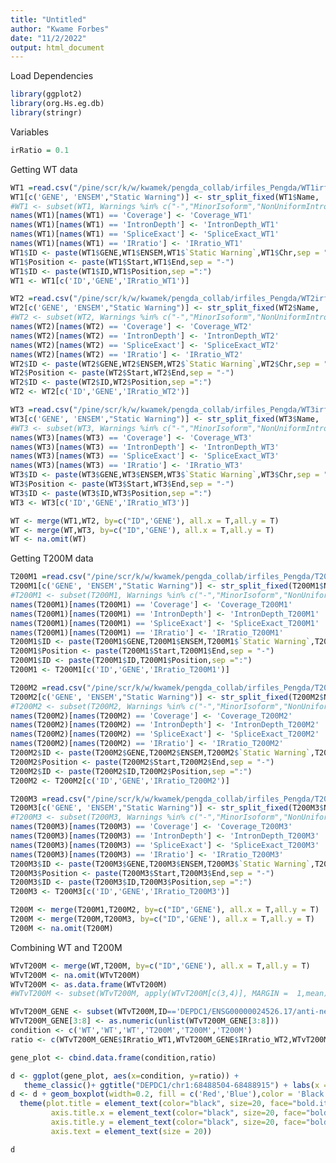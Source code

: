 ```yaml
---
title: "Untitled"
author: "Kwame Forbes"
date: "11/2/2022"
output: html_document
---
```


Load Dependencies
```r
library(ggplot2)
library(org.Hs.eg.db)
library(stringr)
```

Variables
```r
irRatio = 0.1
```

Getting WT data
```r
WT1 =read.csv("/pine/scr/k/w/kwamek/pengda_collab/irfiles_Pengda/WT1irfinder_2/IRFinder-IR-nondir.txt",sep ="\t")
WT1[c('GENE', 'ENSEM',"Static Warning")] <- str_split_fixed(WT1$Name, '/', 3)
#WT1 <- subset(WT1, Warnings %in% c("-","MinorIsoform","NonUniformIntronCover"))
names(WT1)[names(WT1) == 'Coverage'] <- 'Coverage_WT1'
names(WT1)[names(WT1) == 'IntronDepth'] <- 'IntronDepth_WT1'
names(WT1)[names(WT1) == 'SpliceExact'] <- 'SpliceExact_WT1'
names(WT1)[names(WT1) == 'IRratio'] <- 'IRratio_WT1'
WT1$ID <- paste(WT1$GENE,WT1$ENSEM,WT1$`Static Warning`,WT1$Chr,sep = "/")
WT1$Position <- paste(WT1$Start,WT1$End,sep = "-")
WT1$ID <- paste(WT1$ID,WT1$Position,sep =":")
WT1 <- WT1[c('ID','GENE','IRratio_WT1')]

WT2 =read.csv("/pine/scr/k/w/kwamek/pengda_collab/irfiles_Pengda/WT2irfinder_2/IRFinder-IR-nondir.txt",sep ="\t")
WT2[c('GENE', 'ENSEM',"Static Warning")] <- str_split_fixed(WT2$Name, '/', 3)
#WT2 <- subset(WT2, Warnings %in% c("-","MinorIsoform","NonUniformIntronCover"))
names(WT2)[names(WT2) == 'Coverage'] <- 'Coverage_WT2'
names(WT2)[names(WT2) == 'IntronDepth'] <- 'IntronDepth_WT2'
names(WT2)[names(WT2) == 'SpliceExact'] <- 'SpliceExact_WT2'
names(WT2)[names(WT2) == 'IRratio'] <- 'IRratio_WT2'
WT2$ID <- paste(WT2$GENE,WT2$ENSEM,WT2$`Static Warning`,WT2$Chr,sep = "/")
WT2$Position <- paste(WT2$Start,WT2$End,sep = "-")
WT2$ID <- paste(WT2$ID,WT2$Position,sep =":")
WT2 <- WT2[c('ID','GENE','IRratio_WT2')]

WT3 =read.csv("/pine/scr/k/w/kwamek/pengda_collab/irfiles_Pengda/WT3irfinder_2/IRFinder-IR-nondir.txt",sep ="\t")
WT3[c('GENE', 'ENSEM',"Static Warning")] <- str_split_fixed(WT3$Name, '/', 3)
#WT3 <- subset(WT3, Warnings %in% c("-","MinorIsoform","NonUniformIntronCover"))
names(WT3)[names(WT3) == 'Coverage'] <- 'Coverage_WT3'
names(WT3)[names(WT3) == 'IntronDepth'] <- 'IntronDepth_WT3'
names(WT3)[names(WT3) == 'SpliceExact'] <- 'SpliceExact_WT3'
names(WT3)[names(WT3) == 'IRratio'] <- 'IRratio_WT3'
WT3$ID <- paste(WT3$GENE,WT3$ENSEM,WT3$`Static Warning`,WT3$Chr,sep = "/")
WT3$Position <- paste(WT3$Start,WT3$End,sep = "-")
WT3$ID <- paste(WT3$ID,WT3$Position,sep =":")
WT3 <- WT3[c('ID','GENE','IRratio_WT3')]

WT <- merge(WT1,WT2, by=c("ID",'GENE'), all.x = T,all.y = T)
WT <- merge(WT,WT3, by=c("ID",'GENE'), all.x = T,all.y = T)
WT <- na.omit(WT)

```


Getting T200M data
```r
T200M1 =read.csv("/pine/scr/k/w/kwamek/pengda_collab/irfiles_Pengda/T200M1irfinder_2/IRFinder-IR-nondir.txt",sep ="\t")
T200M1[c('GENE', 'ENSEM',"Static Warning")] <- str_split_fixed(T200M1$Name, '/', 3)
#T200M1 <- subset(T200M1, Warnings %in% c("-","MinorIsoform","NonUniformIntronCover"))
names(T200M1)[names(T200M1) == 'Coverage'] <- 'Coverage_T200M1'
names(T200M1)[names(T200M1) == 'IntronDepth'] <- 'IntronDepth_T200M1'
names(T200M1)[names(T200M1) == 'SpliceExact'] <- 'SpliceExact_T200M1'
names(T200M1)[names(T200M1) == 'IRratio'] <- 'IRratio_T200M1'
T200M1$ID <- paste(T200M1$GENE,T200M1$ENSEM,T200M1$`Static Warning`,T200M1$Chr,sep = "/")
T200M1$Position <- paste(T200M1$Start,T200M1$End,sep = "-")
T200M1$ID <- paste(T200M1$ID,T200M1$Position,sep =":")
T200M1 <- T200M1[c('ID','GENE','IRratio_T200M1')]

T200M2 =read.csv("/pine/scr/k/w/kwamek/pengda_collab/irfiles_Pengda/T200M2irfinder_2/IRFinder-IR-nondir.txt",sep ="\t")
T200M2[c('GENE', 'ENSEM',"Static Warning")] <- str_split_fixed(T200M2$Name, '/', 3)
#T200M2 <- subset(T200M2, Warnings %in% c("-","MinorIsoform","NonUniformIntronCover"))
names(T200M2)[names(T200M2) == 'Coverage'] <- 'Coverage_T200M2'
names(T200M2)[names(T200M2) == 'IntronDepth'] <- 'IntronDepth_T200M2'
names(T200M2)[names(T200M2) == 'SpliceExact'] <- 'SpliceExact_T200M2'
names(T200M2)[names(T200M2) == 'IRratio'] <- 'IRratio_T200M2'
T200M2$ID <- paste(T200M2$GENE,T200M2$ENSEM,T200M2$`Static Warning`,T200M2$Chr,sep = "/")
T200M2$Position <- paste(T200M2$Start,T200M2$End,sep = "-")
T200M2$ID <- paste(T200M2$ID,T200M2$Position,sep =":")
T200M2 <- T200M2[c('ID','GENE','IRratio_T200M2')]

T200M3 =read.csv("/pine/scr/k/w/kwamek/pengda_collab/irfiles_Pengda/T200M3irfinder_2/IRFinder-IR-nondir.txt",sep ="\t")
T200M3[c('GENE', 'ENSEM',"Static Warning")] <- str_split_fixed(T200M3$Name, '/', 3)
#T200M3 <- subset(T200M3, Warnings %in% c("-","MinorIsoform","NonUniformIntronCover"))
names(T200M3)[names(T200M3) == 'Coverage'] <- 'Coverage_T200M3'
names(T200M3)[names(T200M3) == 'IntronDepth'] <- 'IntronDepth_T200M3'
names(T200M3)[names(T200M3) == 'SpliceExact'] <- 'SpliceExact_T200M3'
names(T200M3)[names(T200M3) == 'IRratio'] <- 'IRratio_T200M3'
T200M3$ID <- paste(T200M3$GENE,T200M3$ENSEM,T200M3$`Static Warning`,T200M3$Chr,sep = "/")
T200M3$Position <- paste(T200M3$Start,T200M3$End,sep = "-")
T200M3$ID <- paste(T200M3$ID,T200M3$Position,sep =":")
T200M3 <- T200M3[c('ID','GENE','IRratio_T200M3')]

T200M <- merge(T200M1,T200M2, by=c("ID",'GENE'), all.x = T,all.y = T)
T200M <- merge(T200M,T200M3, by=c("ID",'GENE'), all.x = T,all.y = T)
T200M <- na.omit(T200M)
```

Combining WT and T200M
```r
WTvT200M <- merge(WT,T200M, by=c("ID",'GENE'), all.x = T,all.y = T)
WTvT200M <- na.omit(WTvT200M)
WTvT200M <- as.data.frame(WTvT200M)
#WTvT200M <- subset(WTvT200M, apply(WTvT200M[c(3,4)], MARGIN =  1,mean)) >=irRatio

```

```r
WTvT200M_GENE <- subset(WTvT200M,ID=='DEPDC1/ENSG00000024526.17/anti-near/chr1:68488504-68488915')
WTvT200M_GENE[3:8] <- as.numeric(unlist(WTvT200M_GENE[3:8]))
condition <- c('WT','WT','WT','T200M','T200M','T200M')
ratio <- c(WTvT200M_GENE$IRratio_WT1,WTvT200M_GENE$IRratio_WT2,WTvT200M_GENE$IRratio_WT3,WTvT200M_GENE$IRratio_T200M1,WTvT200M_GENE$IRratio_T200M2,WTvT200M_GENE$IRratio_T200M3)

gene_plot <- cbind.data.frame(condition,ratio)

d <- ggplot(gene_plot, aes(x=condition, y=ratio)) + 
   theme_classic()+ ggtitle("DEPDC1/chr1:68488504-68488915") + labs(x ='Condition',y = "IR Ratio")
d <- d + geom_boxplot(width=0.2, fill = c('Red','Blue'),color = 'Black' )+ 
  theme(plot.title = element_text(color="black", size=20, face="bold.italic"),
         axis.title.x = element_text(color="black", size=20, face="bold"),
         axis.title.y = element_text(color="black", size=20, face="bold"),
         axis.text = element_text(size = 20)) 

d


```










